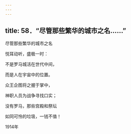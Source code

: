 ```yaml
---
---
---
```

title: 58．“尽管那些繁华的城市之名……”
---




尽管那些繁华的城市之名

悦耳动听，盛极一时：

不是罗马城活在世代中间，

而是人在宇宙中的位置。

众王企图将之握于掌中，

神职人员为战争寻找口实；

没有罗马，那些宫殿和祭坛

如同可怜的垃圾，一钱不值！

1914年